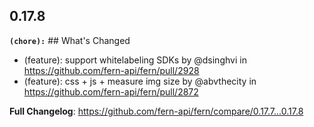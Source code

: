 ## 0.17.8
**`(chore):`** ## What's Changed
* (feature): support whitelabeling SDKs  by @dsinghvi in https://github.com/fern-api/fern/pull/2928
* (feature): css + js + measure img size by @abvthecity in https://github.com/fern-api/fern/pull/2872


**Full Changelog**: https://github.com/fern-api/fern/compare/0.17.7...0.17.8

